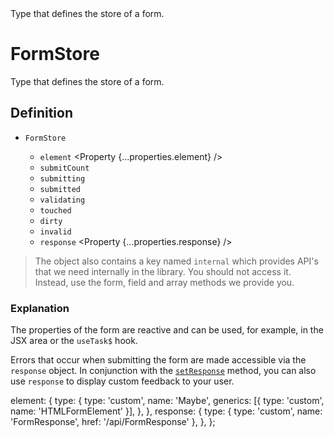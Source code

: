 
<Title>FormStore</Title>
<Description>Type that defines the store of a form.</Description>

# FormStore

Type that defines the store of a form.

## Definition

- `FormStore` <Property type="object" />
  - `element` <Property {...properties.element} />
  - `submitCount` <Property type="number" />
  - `submitting` <Property type="boolean" />
  - `submitted` <Property type="boolean" />
  - `validating` <Property type="boolean" />
  - `touched` <Property type="boolean" />
  - `dirty` <Property type="boolean" />
  - `invalid` <Property type="boolean" />
  - `response` <Property {...properties.response} />

> The object also contains a key named `internal` which provides API's that we need internally in the library. You should not access it. Instead, use the form, field and array methods we provide you.

### Explanation

The properties of the form are reactive and can be used, for example, in the JSX area or the `useTask$` hook.

Errors that occur when submitting the form are made accessible via the `response` object. In conjunction with the <A href="/api/setResponse">`setResponse`</A> method, you can also use `response` to display custom feedback to your user.

  element: {
    type: {
      type: 'custom',
      name: 'Maybe',
      generics: [{ type: 'custom', name: 'HTMLFormElement' }],
    },
  },
  response: {
    type: { type: 'custom', name: 'FormResponse', href: '/api/FormResponse' },
  },
};
